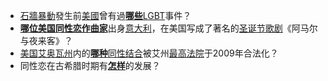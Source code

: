*[[石牆暴動|石牆暴動]]發生前[[美國|美國]]曾有過'''[[石牆騷亂發生前的美國LGBT平權運動事件列表|哪些]]'''[[LGBT|LGBT]]事件？
*'''[[吉安·卡洛·梅诺蒂|哪位美国同性恋作曲家]]'''出身[[意大利|意大利]]，在美国写成了著名的[[圣诞节|圣诞节]][[歌剧|歌剧]]《阿马尔与夜来客》？
*[[美国|美国]][[艾奥瓦州|艾奥瓦州]]内的'''[[美国艾奥瓦州同性婚姻|哪种]]'''[[同性结合|同性结合]]被艾州[[最高法院|最高法院]]于2009年合法化？
*同性恋在古希腊时期有'''[[古希腊同性恋|怎样]]'''的发展？